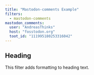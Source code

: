 ```yaml
---
title: "Mastodon-comments Example"
filters:
  - mastodon-comments
mastodon_comments:
  user: "AndreasThinks"
  host: "fosstodon.org"
  toot_id: "111995180253316042"
---
```


## Heading

This filter adds formatting to heading text.


